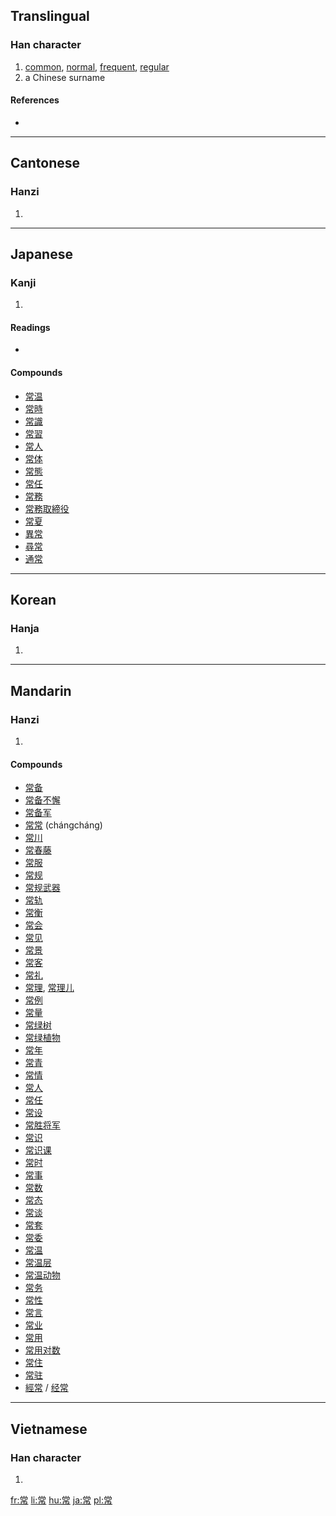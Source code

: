 ==Translingual==

===Han character===
{{Han char|rn=50|rad=巾|as=08|sn=11|four=9022<sub>7</sub>|canj=火月口中月 (FBRLB)}}

# [[common]], [[normal]], [[frequent]], [[regular]]
# a Chinese surname

====References====
* {{Han ref|kx=0333.120|dkj=08955|dj=0639.130|hdz=10744.010|uh=5E38|ud=24120|bh=B160|bd=45408}}

----

==Cantonese==

===Hanzi===
{{yue-hanzi|jyut=|y=seung4}}

# {{defn|Cantonese}}

----

==Japanese==

===Kanji===
{{ja-kanji|grade=5|rs=巾08}}

# {{defn|Japanese}}

====Readings====
* {{ja-readings|on=[[じょう]] (jō), [[しょう]] (shō)|kun=[[つね]] (tsune), [[とこ]] (toko), [[つねに]] (tsuneni)}}

====Compounds====
* [[常温]]
* [[常時]]
* [[常識]]
* [[常習]]
* [[常人]]
* [[常体]]
* [[常態]]
* [[常任]]
* [[常務]]
* [[常務取締役]]
* [[常夏]]
* [[異常]]
* [[尋常]]
* [[通常]]

----

==Korean==

===Hanja===
{{ko-hanja|hangeul=상|rv=sang|mr=sang}}

# {{defn|Korean}}

----

==Mandarin==

===Hanzi===
{{cmn-hanzi|pin=[[cháng]] ([[chang2]])|wg=ch'ang<sup>2</sup>}}

# {{defn|Mandarin}}

====Compounds====
* [[常备]]
* [[常备不懈]]
* [[常备军]]
* [[常常]] (chángcháng)
* [[常川]]
* [[常春藤]]
* [[常服]]
* [[常规]]
* [[常规武器]]
* [[常轨]]
* [[常衡]]
* [[常会]]
* [[常见]]
* [[常景]]
* [[常客]]
* [[常礼]]
* [[常理]], [[常理儿]]
* [[常例]]
* [[常量]]
* [[常绿树]]
* [[常绿植物]]
* [[常年]]
* [[常青]]
* [[常情]]
* [[常人]]
* [[常任]]
* [[常设]]
* [[常胜将军]]
* [[常识]]
* [[常识课]]
* [[常时]]
* [[常事]]
* [[常数]]
* [[常态]]
* [[常谈]]
* [[常套]]
* [[常委]]
* [[常温]]
* [[常温层]]
* [[常温动物]]
* [[常务]]
* [[常性]]
* [[常言]]
* [[常业]]
* [[常用]]
* [[常用对数]]
* [[常住]]
* [[常驻]]
* [[經常]] / [[经常]]

----

==Vietnamese==

===Han character===
{{vi-hantu|quoc ngu: thường}}

# {{defn|Vietnamese}}

[[fr:常]]
[[li:常]]
[[hu:常]]
[[ja:常]]
[[pl:常]]